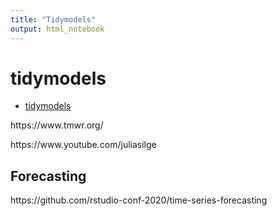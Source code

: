 ```yaml
---
title: "Tidymodels"
output: html_notebook
---
```



# tidymodels

- [tidymodels](https://www.tidymodels.org/learn/)

https://www.tmwr.org/

https://www.youtube.com/juliasilge

## Forecasting 

https://github.com/rstudio-conf-2020/time-series-forecasting